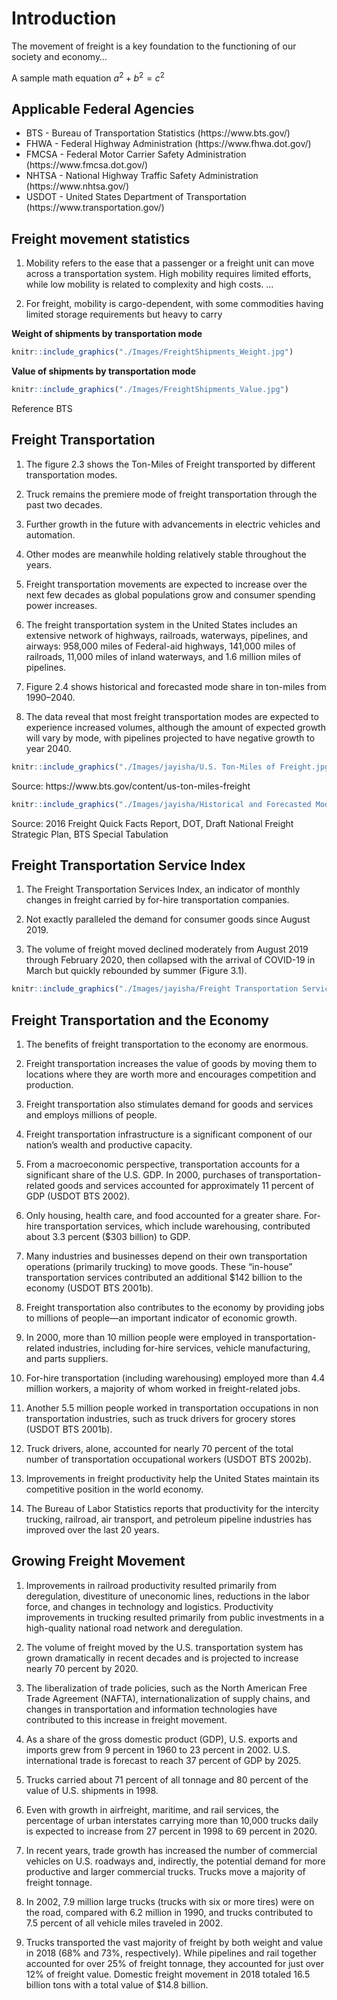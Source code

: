 # Introduction {#intro}

The movement of freight is a key foundation to the functioning of our society and economy...

A sample math equation $a^2 + b^2 = c^2$

## Applicable Federal Agencies {#intro-agencies}

* BTS - Bureau of Transportation Statistics (https://www.bts.gov/)
* FHWA - Federal Highway Administration (https://www.fhwa.dot.gov/)
* FMCSA - Federal Motor Carrier Safety Administration (https://www.fmcsa.dot.gov/)
* NHTSA - National Highway Traffic Safety Administration (https://www.nhtsa.gov/)
* USDOT - United States Department of Transportation (https://www.transportation.gov/)


## Freight movement statistics {#intro-statistics}

1) Mobility refers to the ease that a passenger or a freight unit can move across a transportation system. High mobility requires limited efforts, while low mobility is related to complexity and high costs.
...

2) For freight, mobility is cargo-dependent, with some commodities having limited storage requirements but heavy to carry

**Weight of shipments by transportation mode**

```r
knitr::include_graphics("./Images/FreightShipments_Weight.jpg")
```

**Value of shipments by transportation mode**

```r
knitr::include_graphics("./Images/FreightShipments_Value.jpg")
```

Reference BTS

## Freight Transportation {#intro-Freight}

1) The figure 2.3 shows the Ton-Miles of Freight transported by different transportation modes.

2) Truck remains the premiere mode of freight transportation through the past two decades.

3) Further growth in the future with advancements in electric vehicles and automation. 

4) Other modes are meanwhile holding relatively stable throughout the years.

5) Freight transportation movements are expected to increase over the next few decades as global populations grow and consumer spending power increases. 

6) The freight transportation system in the United States includes an extensive network of highways, railroads, waterways, pipelines, and airways: 958,000 miles of Federal-aid highways, 141,000 miles of railroads, 11,000 miles of inland waterways, and 1.6 million miles of pipelines. 

7) Figure 2.4 shows historical and forecasted mode share in ton-miles from 1990–2040.

8) The data reveal that most freight transportation modes are expected to experience increased volumes, although the amount of expected growth will vary by mode, with pipelines projected to have negative growth to year 2040.


```r
knitr::include_graphics("./Images/jayisha/U.S. Ton-Miles of Freight.jpg")
```
Source: https://www.bts.gov/content/us-ton-miles-freight


```r
knitr::include_graphics("./Images/jayisha/Historical and Forecasted Mode Share of Ton-miles, 1990–2040.jpg")
```
Source: 2016 Freight Quick Facts Report, DOT, Draft National Freight Strategic Plan, BTS Special Tabulation


## Freight Transportation Service Index {#ntro-Freight_Index}

1) The Freight Transportation Services Index, an indicator of monthly changes in freight carried by for-hire transportation companies.

2) Not exactly paralleled the demand for consumer goods since August 2019.

3) The volume of freight moved declined moderately from August 2019 through February 2020, then collapsed with the arrival of COVID-19 in March but quickly rebounded by summer (Figure 3.1).

```r
knitr::include_graphics("./Images/jayisha/Freight Transportation Services Index 2016–2021.jpg")
```

## Freight Transportation and the Economy {#intro-Freight_economy}
 
1) The benefits of freight transportation to the economy are enormous.

2) Freight transportation increases the value of goods by moving them to locations where they are worth more and encourages competition and production.

3) Freight transportation also stimulates demand for goods and services and employs millions of people.

4) Freight transportation infrastructure is a significant component of our nation's wealth and productive capacity.

5) From a macroeconomic perspective, transportation accounts for a significant share of the U.S. GDP. In 2000, purchases of transportation-related goods and services accounted for approximately 11 percent of GDP (USDOT BTS 2002).

6) Only housing, health care, and food accounted for a greater share. For-hire transportation services, which include warehousing, contributed about 3.3 percent ($303 billion) to GDP.

7) Many industries and businesses depend on their own transportation operations (primarily trucking) to move goods. These "in-house" transportation services contributed an additional $142 billion to the economy (USDOT BTS 2001b).

8) Freight transportation also contributes to the economy by providing jobs to millions of people—an important indicator of economic growth.

9) In 2000, more than 10 million people were employed in transportation-related industries, including for-hire services, vehicle manufacturing, and parts suppliers.

10) For-hire transportation (including warehousing) employed more than 4.4 million workers, a majority of whom worked in freight-related jobs.

11) Another 5.5 million people worked in transportation occupations in non transportation industries, such as truck drivers for grocery stores (USDOT BTS 2001b).

12) Truck drivers, alone, accounted for nearly 70 percent of the total number of transportation occupational workers (USDOT BTS 2002b).

13) Improvements in freight productivity help the United States maintain its competitive position in the world economy.

14) The Bureau of Labor Statistics reports that productivity for the intercity trucking, railroad, air transport, and petroleum pipeline industries has improved over the last 20 years.


## Growing Freight Movement {#intro-Freight_movement}
 
1) Improvements in railroad productivity resulted primarily from deregulation, divestiture of uneconomic lines, reductions in the labor force, and changes in technology and logistics. Productivity improvements in trucking resulted primarily from public investments in a high-quality national road network and deregulation.

2) The volume of freight moved by the U.S. transportation system has grown dramatically in recent decades and is projected to increase nearly 70 percent by 2020.

3) The liberalization of trade policies, such as the North American Free Trade Agreement (NAFTA), internationalization of supply chains, and changes in transportation and information technologies have contributed to this increase in freight movement.

4) As a share of the gross domestic product (GDP), U.S. exports and imports grew from 9 percent in 1960 to 23 percent in 2002. U.S. international trade is forecast to reach 37 percent of GDP by 2025.

5) Trucks carried about 71 percent of all tonnage and 80 percent of the value of U.S. shipments in 1998.

6) Even with growth in airfreight, maritime, and rail services, the percentage of urban interstates carrying more than 10,000 trucks daily is expected to increase from 27 percent in 1998 to 69 percent in 2020.

7) In recent years, trade growth has increased the number of commercial vehicles on U.S. roadways and, indirectly, the potential demand for more productive and larger commercial trucks. Trucks move a majority of freight tonnage.

8) In 2002, 7.9 million large trucks (trucks with six or more tires) were on the road, compared with 6.2 million in 1990, and trucks contributed to 7.5 percent of all vehicle miles traveled in 2002.

9) Trucks transported the vast majority of freight by both weight and value in 2018 (68% and 73%, respectively). While pipelines and rail together accounted for over 25% of freight tonnage, they accounted for just over 12% of freight value. Domestic freight movement in 2018 totaled 16.5 billion tons with a total value of $14.8 billion.





